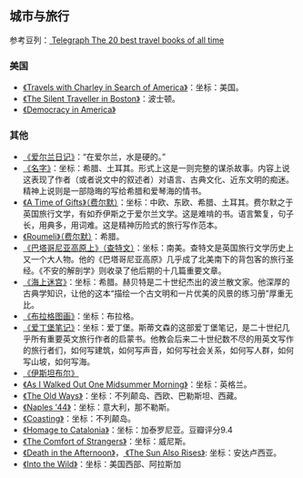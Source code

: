 == 城市与旅行 ==
参考豆列：[[http://www.douban.com/doulist/1933780/| Telegraph The 20 best travel books of all time]]

=== 美国 ===
* [[http://book.douban.com/subject/2722409/| 《Travels with Charley in Search of America》]]：坐标：美国。
* [[http://book.douban.com/subject/20468948/| 《The Silent Traveller in Boston》]]：波士顿。
* [[http://book.douban.com/subject/1118786/| 《Democracy in America》]]

=== 其他 ===
* [[http://book.douban.com/subject/1441803/| 《爱尔兰日记》]]：“在爱尔兰，水是硬的。”
* [[http://book.douban.com/subject/22606928/| 《名字》]]：坐标：希腊、土耳其。形式上这是一则完整的谋杀故事。内容上说这表现了作者（或者说文中的叙述者）对语言、古典文化、近东文明的痴迷。精神上说则是一部隐晦的写给希腊和爱琴海的情书。
* [[http://book.douban.com/subject/2931912/| 《A Time of Gifts》（费尔默）]]：坐标：中欧、东欧、希腊、土耳其。费尔默之于英国旅行文学，有如乔伊斯之于爱尔兰文学。这是难啃的书。语言繁复，句子长，用典多，用词难。这是精神历险式的旅行写作范本。
* [[http://book.douban.com/subject/2931320/| 《Roumeli》（费尔默）]]：希腊。
* [[http://book.douban.com/subject/3771879/| 《巴塔哥尼亚高原上》（查特文）]]：坐标：南美。查特文是英国旅行文学历史上又一个大人物。他的《巴塔哥尼亚高原》几乎成了北美南下的背包客的旅行圣经。《不安的解剖学》则收录了他后期的十几篇重要文章。
* [[http://book.douban.com/subject/26213105/| 《海上迷宫》]]：坐标：希腊。赫贝特是二十世纪杰出的波兰散文家。他深厚的古典学知识，让他的这本“描绘一个古文明和一片优美的风景的练习册”厚重无比。
* [[http://book.douban.com/subject/2265843/| 《布拉格图画》]]：坐标：布拉格。
* [[http://book.douban.com/subject/26352495/| 《爱丁堡笔记》]]：坐标：爱丁堡。斯蒂文森的这部爱丁堡笔记，是二十世纪几乎所有重要英文旅行作者的启蒙书。他教会后来二十世纪数不尽的用英文写作的旅行者们，如何写建筑，如何写声音，如何写社会关系，如何写人群，如何写山坡，如何写海。
* [[http://book.douban.com/subject/2042063/| 《伊斯坦布尔》]]
* [[http://book.douban.com/subject/4874717/| 《As I Walked Out One Midsummer Morning》]]：坐标：英格兰。
* [[http://book.douban.com/subject/11580015/| 《The Old Ways》]]：坐标：不列颠岛、西欧、巴勒斯坦、西藏。
* [[http://book.douban.com/subject/2826050/| 《Naples '44》]]：坐标：意大利，那不勒斯。
* [[http://book.douban.com/subject/2330710/| 《Coasting》]]：坐标：不列颠岛。
* [[http://book.douban.com/subject/1438725/| 《Homage to Catalonia》]]：坐标：加泰罗尼亚。豆瓣评分9.4
* [[http://book.douban.com/subject/1959186/| 《The Comfort of Strangers》]]：坐标：威尼斯。
* [[http://book.douban.com/subject/2984191/| 《Death in the Afternoon》]]，[[http://book.douban.com/subject/1385681/| 《The Sun Also Rises》]]: 坐标：安达卢西亚。
* [[http://book.douban.com/subject/1372067/| 《Into the Wild》]]：坐标：美国西部、阿拉斯加
